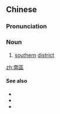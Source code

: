 {{also|南区}}
==Chinese==
{{zh-forms|s=南区}}

===Pronunciation===
{{zh-pron
|m=nánqū
|c=naam4 keoi1
|h=pfs=nàm-khî
|mn=lâm-khu
|cat=n
}}

===Noun===
{{zh-noun}}

# [[southern]] [[district]]

[[zh:南區]]

====See also====
* {{zh-l|北區}}
* {{zh-l|東區}}
* {{zh-l|西區}}